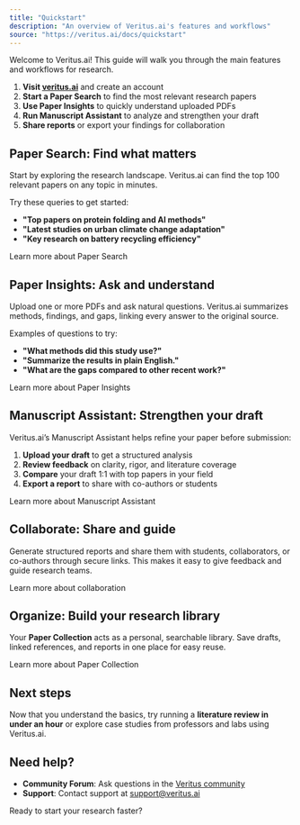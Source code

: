 ```yaml
---
title: "Quickstart"
description: "An overview of Veritus.ai's features and workflows"
source: "https://veritus.ai/docs/quickstart"
---
```



Welcome to Veritus.ai! This guide will walk you through the main features and workflows for research.

1. **Visit [veritus.ai](https://veritus.ai)** and create an account  
2. **Start a Paper Search** to find the most relevant research papers  
3. **Use Paper Insights** to quickly understand uploaded PDFs  
4. **Run Manuscript Assistant** to analyze and strengthen your draft  
5. **Share reports** or export your findings for collaboration

## Paper Search: Find what matters

Start by exploring the research landscape. Veritus.ai can find the top 100 relevant papers on any topic in minutes.  

Try these queries to get started:

* **"Top papers on protein folding and AI methods"**  
* **"Latest studies on urban climate change adaptation"**  
* **"Key research on battery recycling efficiency"**  

<LearnMore href="/docs/paper-search" icon="arrow">
  Learn more about Paper Search
</LearnMore>

## Paper Insights: Ask and understand

Upload one or more PDFs and ask natural questions. Veritus.ai summarizes methods, findings, and gaps, linking every answer to the original source.  

Examples of questions to try:  

* **"What methods did this study use?"**  
* **"Summarize the results in plain English."**  
* **"What are the gaps compared to other recent work?"**  

<LearnMore href="/docs/paper-insights" icon="arrow">
  Learn more about Paper Insights
</LearnMore>

## Manuscript Assistant: Strengthen your draft

Veritus.ai’s Manuscript Assistant helps refine your paper before submission:  

1. **Upload your draft** to get a structured analysis  
2. **Review feedback** on clarity, rigor, and literature coverage  
3. **Compare** your draft 1:1 with top papers in your field  
4. **Export a report** to share with co-authors or students  

<LearnMore href="/docs/manuscript-assistant" icon="arrow">
  Learn more about Manuscript Assistant
</LearnMore>

## Collaborate: Share and guide

Generate structured reports and share them with students, collaborators, or co-authors through secure links. This makes it easy to give feedback and guide research teams.  

<LearnMore href="/docs/collaboration" icon="arrow">
  Learn more about collaboration
</LearnMore>

## Organize: Build your research library

Your **Paper Collection** acts as a personal, searchable library. Save drafts, linked references, and reports in one place for easy reuse.  

<LearnMore href="/docs/paper-collection" icon="arrow">
  Learn more about Paper Collection
</LearnMore>

## Next steps

Now that you understand the basics, try running a **literature review in under an hour** or explore case studies from professors and labs using Veritus.ai.

## Need help?

* **Community Forum**: Ask questions in the [Veritus community](https://community.veritus.ai)  
* **Support**: Contact support at [support@veritus.ai](mailto:support@veritus.ai)  

<LearnMore href="https://veritus.ai" icon="arrow">
  Ready to start your research faster?
</LearnMore>
